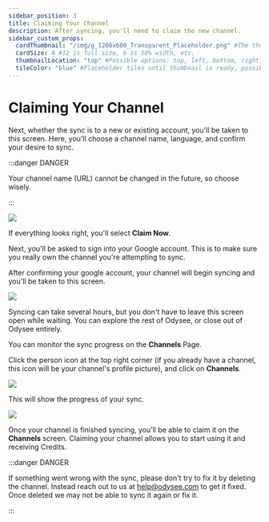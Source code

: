 ---
sidebar_position: 3
title: Claiming Your Channel
description: After syncing, you'll need to claim the new channel.
sidebar_custom_props:
  cardThumbnail: "/img/g_1200x600_Transparent_Placeholder.png" #The thumbnail on the category card.
  cardSize: 4 #12 is full size, 6 is 50% width, etc.
  thumbnailLocation: "top" #Possible options: top, left, bottom, right, none
  tileColor: "blue" #Placeholder tiles until thumbnail is ready, possible options: blue, cream, darkpurple, lightpurple, mauve, orange, pink, none
---

# Claiming Your Channel

Next, whether the sync is to a new or existing account, you'll be taken to this screen. Here, you'll choose a channel name, language, and confirm your desire to sync.

:::danger DANGER

Your channel name (URL) cannot be changed in the future, so choose wisely.

:::

![](/img/en/category-sync2.png)

If everything looks right, you'll select **Claim Now**.

Next, you'll be asked to sign into your Google account. This is to make sure you really own the channel you're attempting to sync.

After confirming your google account, your channel will begin syncing and you'll be taken to this screen.

![](/img/en/category-sync3.png)

Syncing can take several hours, but you don't have to leave this screen open while waiting. You can explore the rest of Odysee, or close out of Odysee entirely.

You can monitor the sync progress on the **Channels** Page.

Click the person icon at the top right corner (if you already have a channel, this icon will be your channel's profile picture), and click on **Channels**.

![](/img/en/category-channels1.png)

This will show the progress of your sync.

![](/img/en/category-sync4.png)

Once your channel is finished syncing, you'll be able to claim it on the **Channels** screen. Claiming your channel allows you to start using it and receiving Credits.

:::danger DANGER

If something went wrong with the sync, please don't try to fix it by deleting the channel. Instead reach out to us at help@odysee.com to get it fixed. Once deleted we may not be able to sync it again or fix it.

:::